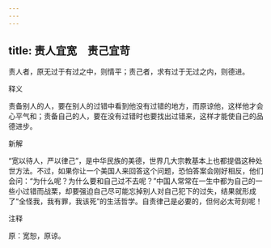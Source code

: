 ```yaml
---
---
---
```

title: 责人宜宽　责己宜苛
---



责人者，原无过于有过之中，则情平；责己者，求有过于无过之内，则德进。

释义

责备别人的人，要在别人的过错中看到他没有过错的地方，而原谅他，这样他才会心平气和；责备自己的人，要在没有过错时也要找出过错来，这样才能使自己的品德进步。

新解

“宽以待人，严以律己”，是中华民族的美德，世界几大宗教基本上也都提倡这种处世方法。不过，如果你让一个美国人来回答这个问题，恐怕答案会刚好相反，他们会问：“为什么呢？为什么要和自己过不去呢？”中国人常常在一生中都为自己的一些小过错而战栗，却要强迫自己尽可能忘掉别人对自己犯下的过失，结果就形成了“全怪我，我有罪，我该死”的生活哲学。自责律己是必要的，但何必太苛刻呢！

注释

原：宽恕，原谅。
